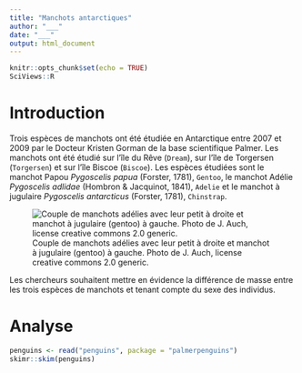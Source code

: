 ```yaml
---
title: "Manchots antarctiques"
author: "___"
date: "___"
output: html_document
---
```


```r
knitr::opts_chunk$set(echo = TRUE)
SciViews::R
```

# Introduction

Trois espèces de manchots ont été étudiée en Antarctique entre 2007 et 2009 par le Docteur Kristen Gorman de la base scientifique Palmer. Les manchots ont été étudié sur l'île du Rêve (`Dream`), sur l'île de Torgersen (`Torgersen`) et sur l'île Biscoe (`Biscoe`). Les espèces étudiées sont le manchot Papou *Pygoscelis papua* (Forster, 1781), `Gentoo`, le manchot Adélie *Pygoscelis adlidae* (Hombron & Jacquinot, 1841), `Adelie` et le manchot à jugulaire *Pygoscelis antarcticus* (Forster, 1781), `Chinstrap`.

![Couple de manchots adélies avec leur petit à droite et manchot à jugulaire (gentoo) à gauche. Photo de J. Auch, license creative commons 2.0 generic.](../figures/adelie_and_gentoo.jpg)

Les chercheurs souhaitent mettre en évidence la différence de masse entre les trois espèces de manchots et tenant compte du sexe des individus.

# Analyse

```r
penguins <- read("penguins", package = "palmerpenguins")
skimr::skim(penguins)
```

<!--% Décrivez en 2 à 3 phrases le tableau de données. Intéressez-vous aux valeurs manquantes, aux unités des variables,... -->


<!--% Réalisez ensuite un tableau permettant de comparer la moyenne, l'écart-type des masses et le nombre d'observations pour chaque espèce et chaque sexe. Interprétez ensuite ce tableau en maximum 3 phrases en dessous de lui. -->

```r

```

<!--% Réalisez un graphique permettant de visualiser la comparaison entre les trois espèces et le sexe. Commentez ensuite ce graphique en maximum 3 phrases en dessous. -->

```r

```

<!--% Effectuez une ANOVA à deux facteurs. Déterminez si vous devez employer un modèle complet ou un modèle sans interactions. Décrivez et interprétez votre modèle en 3 phrases maximum en dessous. -->

```r

```

<!--% Vérifiez l'homoscédasticité grâce à un test de Bartlett. Interprétez votre résultats en 2 phrases en dessous. -->

```r

```

<!--% Vérifiez la distribution Normale des résidus de votre modèle. Interprétez votre analyse en maximum 2 phrases en dessous. -->

```r

```

<!--% Le test de comparaison multiple ne peut pas être employé lorsqu'il y a des interactions. Une solution est de créer une nouvelle variable qui groupe les deux variables facteurs en une seule. Faites-le et réalisez une ANOVA à un facteur ensuite. Interprétez ce que vous obtenez en 4 phrases maximum en dessous. -->

```r

```

<!--% Vérifiez l'homoscédasticité des résidus de votre ANOVA à un facteur. Interprétez votre test en 2 phrases maximum en dessous. -->

```r

```

<!--% Vérifiez la distribution Normale des résidus de votre ANOVA à un facteurs. Sur cette base, indiquez si le modèle est utilisable et expliquez en 2 phrases maximum en dessous. -->

```r

```

<!--% Réalisez un test de comparaison multiple si cela se justifie. Interprétez vos résultats en 4 phrases maximum en dessous. -->

```r

```
